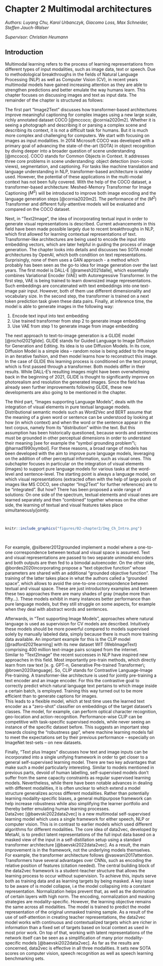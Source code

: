 # Chapter 2 Multimodal architectures

*Authors: Luyang Chu, Karol Urbanczyk, Giacomo Loss, Max Schneider, Steffen Jauch-Walser*

*Supervisor: Christian Heumann*

## Introduction

Multimodal learning refers to the process of learning representations from different types of input modalities, such as image data, text or speech.
Due to methodological breakthroughs in the fields of Natural Language Processing (NLP) as well as Computer Vision (CV), in recent years multimodal models have gained increasing attention as they are able to strengthen predictions and better emulate the way humans learn.
This chapter focuses on discussing images and text as input data.
The remainder of the chapter is structured as follows:

The first part “Image2Text” discusses how transformer-based architectures improve meaningful captioning for complex images using a new large scale, richly annotated dataset COCO [@mccoco; @cornia2020m2].
Whether it is seeing a photograph and describing it or parsing a complex scene and describing its context, it is not a difficult task for humans.
But it is much more complex and challenging for computers.
We start with focusing on images as input modalities.
In 2014 Microsoft COCO was developed with a primary goal of advancing the state-of-the-art (SOTA) in object recognition by diving deeper into a broader question of scene understanding [@mccoco].
COCO stands for Common Objects in Context.
It addresses three core problems in scene understanding: object detection (non-iconic views), segmentation, and captioning.
For tasks like machine translation and language understanding in NLP, transformer-based architecture is widely used.
However, the potential of these applications in the multi-modal context has not been fully covered.
With the help of the COCO dataset, a transformer-based architecture: Meshed-Memory Transformer for Image Captioning ($M^2$) will be introduced to improve both image encoding and the language generation steps [@cornia2020m2].
The performance of the ($M^2$) Transformer and different fully-attentive models will be evaluated and compared on the COCO dataset.

Next, in "Text2Image", the idea of incorporating textual input in order to generate visual representations is described.
Current advancements in this field have been made possible largely due to recent breakthroughs in NLP, which first allowed for learning contextual representations of text.
Transformer-like architectures are being used to encode the input into embedding vectors, which are later helpful in guiding the process of image generation.
The chapter looks into details and discusses two SOTA model architectures by OpenAI, which both condition on text representations.
Surprisingly, none of them uses a GAN approach - a method which probably has been seen as the go-to idea for image generation over the last years.
The first model is DALL-E [@ramesh2021dalle], which essentially combines Variational Encoder (VAE) with Autoregressive Transformer.
In the first step, VAE is being trained to learn downsized image representations.
Such embeddings are concatenated with text embeddings into one text-image pair input.
However, both of them use different dimensionality and vocabulary size.
In the second step, the transformer is trained on a next token prediction task given these data pairs.
Finally, at inference time, the model is able to generate images in the following way:

1. Encode text input into text embedding
2. Use trained transformer from step 2 to generate image embedding
3. Use VAE from step 1 to generate image from image embedding

The next approach to text-to-image generation is a GLIDE model [@nichol2021glide].
GLIDE stands for Guided Language to Image Diffusion for Generation and Editing.
Its idea is to use Diffusion Models.
In its core, Diffusion Model is a simple idea – random noise is being added to the image in an iterative fashion, and then model learns how to reconstruct this image.
In the case of GLIDE this learning process is conditioned on the text prompt, which is first passed through a transformer.
Both models differ in their results.
While DALL-E’s resulting images might have been overwhelming back in the beginning of 2021, GLIDE is thought to significantly improve on photorealism and resolution the generated images.
Since the field has already seen further improvements following GLIDE, these new developments are also going to be mentioned in the chapter.

The third part, “Images supporting Language Models”, deals with the integration of visual elements in pure textual language models.
Distributional semantic models such as Word2Vec and BERT assume that the meaning of a given word or sentence can be understood by looking at how (in which context) and when the word or the sentence appear in the text corpus, namely from its “distribution” within the text.
But this assumption has been historically questioned, because words and sentences must be grounded in other perceptual dimensions in order to understand their meaning [see for example the “symbol grounding problem”\; @harnad1990symbol].
For these reasons, a broad range of models has been developed with the aim to improve pure language models, leveraging on the addition of other perceptual information, such as visual ones.
This subchapter focuses in particular on the integration of visual elements (images) to support pure language models for various tasks at the word-level and sentence-level.
The starting point is always a language model, on which visual representations (extracted often with the help of large pools of images like MS COCO, see chapter "Img2Text" for further references) are to be “integrated”.
But how?
There has been proposed a wide range of solutions:
On one side of the spectrum, textual elements and visual ones are learned separately and then “combined” together whereas on the other side, the learning of textual and visual features takes place simultaneously/jointly.

<br>
```r
knitr::include_graphics("figures/02-chapter2/Img_Ch_Intro.png")
```
<br>

For example, @silberer2012grounded implement a model where a one-to-one correspondence between textual and visual space is assumed.
Text and visual representations are passed to two separate unimodal encoders and both outputs are then fed to a bimodal autoencoder.
On the other side, @bordes2020incorporating propose a “text objective function” whose parameters are shared with an additional “grounded objective function”.
The training of the latter takes place in what the authors called a “grounded space”, which allows to avoid the one-to-one correspondence between textual and visual space.
These are just introductory examples and between these two approaches there are many shades of gray (maybe more than fifty…).
These models exhibit in many instances better performance than pure language models, but they still struggle on some aspects, for example when they deal with abstract words and sentences.

Afterwards, in “Text supporting Image Models”, approaches where natural language is used as supervision for CV models are described.
Intuitively these models should be more powerful compared to models supervised solely by manually labeled data, simply because there is much more training data available.
An important example for this is the CLIP model [@radford2021learning] with its new dataset WIT (WebImageText) comprising 400 million text-image pairs scraped from the internet. \
Similar to "Text2Image" the recent successes in NLP have inspired new approaches in this field.
Most importantly pre-train methods, which directly learn from raw text [e. g. GPT-n, Generative Pre-trained Transformer\; @brown2020language].
So, CLIP stands for Contrastive Language-Image Pre-training.
A transformer-like architecture is used for jointly pre-training a text encoder and an image encoder.
For this the contrastive goal to correctly predict which natural language text pertains to which image inside a certain batch, is employed.
Training this way turned out to be more efficient than to generate captions for images. \
This leads to a flexible model, which at test time uses the learned text encoder as a “zero-shot” classifier on embeddings of the target dataset’s classes.
The model, for example, can perform optical character recognition, geo-location and action-recognition.
Performance-wise CLIP can be competitive with task-specific supervised models, while never seeing an instance of the specific dataset before.
This suggests an important step towards closing the “robustness gap”, where machine learning models fail to meet the expectations set by their previous performance -- especially on ImageNet test-sets -- on new datasets.

Finally, “Text plus Images” discusses how text and image inputs can be incorporated into a single unifying framework in order to get closer to a general self-supervised learning model.
There are two key advantages that make such a model particularly interesting.
Similar to models mentioned in previous parts, devoid of human labelling, self-supervised models don't suffer from the same capacity constraints as regular supervised learning models.
Nevertheless, while there have been notable advances in dealing with different modalities, it is often unclear to which extend a model structure generalizes across different modalities.
Rather than potentially learning modality-specific biases, a general multipurpose framework can help increase robustness while also simplifying the learner portfolio and thereby better emulating human learning processes. \
Data2vec [@baevski2022data2vec] is a new multimodal self-supervised learning model which uses a single framework for either speech, NLP or computer vision.
This is in contrast to earlier models which used different algorithms for different modalities.
The core idea of data2vec, developed by MetaAI, is to predict latent representations of the full input data based on a masked view of the input in a self-distillation setup using a standard transformer architecture [@baevski2022data2vec].
As a result, the main improvement is in the framework, not the underlying models themselves.
For example, the transformer architecture follows @vaswani2017attention.
Transformers have several advantages over CNNs, such as encoding the relative position of features (citation needed).
The central building block of the data2vec framework is a student-teacher structure that allows the learning process to occur without supervision.
To achieve this, inputs serve both as training data and as learning targets by being masked.
A key issue to be aware of is model collapse, i.e the model collapsing into a constant representation.
Normalization helps prevent that, as well as the domination of certain layers with high norm.
The encoding, normalization and masking strategies are modality-specific.
However, the learning objective remains the same across all modalities.
The model is trained to predict the model representation of the original unmasked training sample.
As a result of the use of self-attention in creating teacher representations, the data2vec model works with continuous and contextualized targets which are richer in information than a fixed set of targets based on local context as used in most prior work.
On top of that, working with latent representations of the network itself can be seen as a simplification of many prior modality-specific models [@baevski2022data2vec].
As far as the results are concerned, data2vec is effective in all three modalities.
It sets new SOTA scores on computer vision, speech recognition as well as speech learning benchmarking sets.
